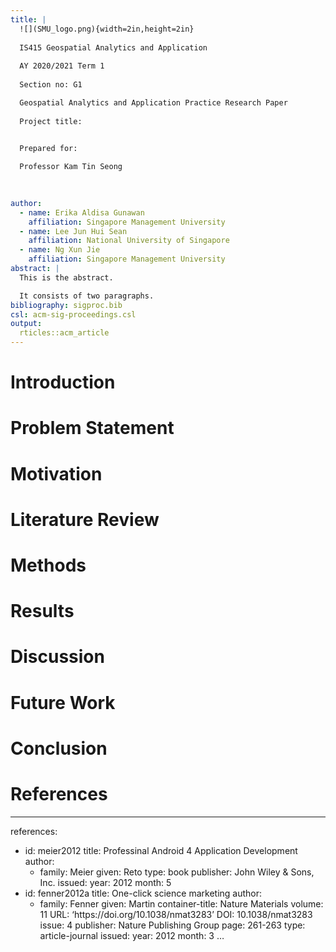 ```yaml
---
title: |
  ![](SMU_logo.png){width=2in,height=2in}
  
  IS415 Geospatial Analytics and Application 
  
  AY 2020/2021 Term 1 
  
  Section no: G1

  Geospatial Analytics and Application Practice Research Paper
  
  Project title: 


  Prepared for: 
  
  Professor Kam Tin Seong
  
  

author:
  - name: Erika Aldisa Gunawan
    affiliation: Singapore Management University
  - name: Lee Jun Hui Sean
    affiliation: National University of Singapore 
  - name: Ng Xun Jie
    affiliation: Singapore Management University
abstract: |
  This is the abstract.

  It consists of two paragraphs.
bibliography: sigproc.bib
csl: acm-sig-proceedings.csl
output: 
  rticles::acm_article
---
```



# Introduction 

# Problem Statement

# Motivation

# Literature Review

# Methods

# Results

# Discussion

# Future Work

# Conclusion


# References

---

references:

- id: meier2012
  title: Professinal Android 4 Application Development
  author: 
  - family: Meier
    given: Reto
    type: book
    publisher: John Wiley & Sons, Inc.
    issued:
    year: 2012
    month: 5
- id: fenner2012a
  title: One-click science marketing
  author:
  - family: Fenner
    given: Martin
    container-title: Nature Materials
    volume: 11
    URL: 'https://doi.org/10.1038/nmat3283'
    DOI: 10.1038/nmat3283
    issue: 4
    publisher: Nature Publishing Group
    page: 261-263
    type: article-journal
    issued:
    year: 2012
    month: 3
    ...
